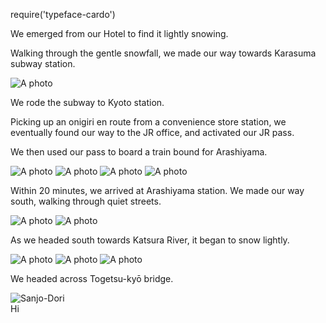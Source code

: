 

require('typeface-cardo')

<Metatags
  title="May 2 | CSS Grid a day"
  description="An example of using CSS grid every day, from May 1–31st, 2019."
  thumbnail=""
  url="https://cssgrid30.brett.cool"
  pathname="/may-2"
/>

<div className={PhotoessayStyles.container}>
  <Banner
    title="Arashiyama"
    subtitle="and a Monkey Park"
    file="banner"
  />

We emerged from our Hotel to find it lightly snowing.

Walking through the gentle snowfall, we made our way towards Karasuma subway station.

<Image filename="P2101453.jpg" alt="A photo" />

We rode the subway to Kyoto station.

Picking up an onigiri en route from a convenience store station, we eventually found our way to the JR office, and activated our JR pass.

We then used our pass to board a train bound for Arashiyama.

<Photogrid design="fourUp">
  <Image filename="P2101464.jpg" alt="A photo"/>
  <Image filename="P2101466.jpg" alt="A photo"/>
  <Image filename="P2101468.jpg" alt="A photo"/>
  <Image filename="P2101477.jpg" alt="A photo"/>
</Photogrid>

Within 20 minutes, we arrived at Arashiyama station. We made our way south, walking through quiet streets.

<Photogrid design="twoSide">
  <Image filename="P2101483.jpg" alt="A photo"/>
  <Image filename="P2101487.jpg" alt="A photo"/>
</Photogrid>

As we headed south towards Katsura River, it began to snow lightly.

<Photogrid design="fourUp">
  <Image filename="P2101491.jpg" alt="A photo"/>
  <Image filename="P2101493.jpg" alt="A photo"/>
  <Image filename="P2101507.jpg" alt="A photo"/>
</Photogrid>

We headed across Togetsu-kyō bridge.

<Image filename="P2101527.jpg" alt="Sanjo-Dori"/>



</div>

<Footer date={20}>
Hi
</Footer>
